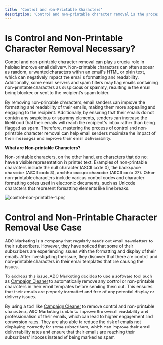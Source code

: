 ```yaml
---
title: 'Control and Non-Printable Characters'
description: 'Control and non-printable character removal is the process of removing non-printable characters from a text document.'
---
```


# Is Control and Non-Printable Character Removal Necessary?
Control and non-printable character removal can play a crucial role in helping improve email delivery. Non-printable characters can often appear as random, unwanted characters within an email's HTML or plain text, which can negatively impact the email's formatting and readability. Additionally, some email servers and spam filters may flag emails containing non-printable characters as suspicious or spammy, resulting in the email being blocked or sent to the recipient's spam folder.

By removing non-printable characters, email senders can improve the formatting and readability of their emails, making them more appealing and engaging to the recipient. Additionally, by ensuring that their emails do not contain any suspicious or spammy elements, senders can increase the likelihood that their emails will reach the recipient's inbox rather than being flagged as spam. Therefore, mastering the process of control and non-printable character removal can help email senders maximize the impact of their messages and improve their email deliverability.

**What are Non-printable Characters?**

Non-printable characters, on the other hand, are characters that do not have a visible representation in printed text. Examples of non-printable characters include the null character (ASCII code 0), the backspace character (ASCII code 8), and the escape character (ASCII code 27). Other non-printable characters include various control codes and character formatting codes used in electronic documents, such as Unicode characters that represent formatting elements like line breaks.

![control-non-printable-1.png](/images/control-non-printable-1.png)

# Control and Non-Printable Character Removal Use Case

<Note>
ABC Marketing is a company that regularly sends out email newsletters to their subscribers. However, they have noticed that some of their subscribers are experiencing issues with the formatting and display of their emails. After investigating the issue, they discover that there are control and non-printable characters in their email templates that are causing the issues.
 
To address this issue, ABC Marketing decides to use a software tool such as [Campaign Cleaner](https://campaigncleaner.com) to automatically remove any control or non-printable characters in their email templates before sending them out. This ensures that their emails are properly formatted and free of any potential display or delivery issues.
 
By using a tool like [Campaign Cleaner](https://campaigncleaner.com) to remove control and non-printable characters, ABC Marketing is able to improve the overall readability and professionalism of their emails, which can lead to higher engagement and conversion rates. They are also able to reduce the risk of emails not displaying correctly for some subscribers, which can improve their email deliverability rates and ensure that their emails are reaching their subscribers' inboxes instead of being marked as spam.
</Note>